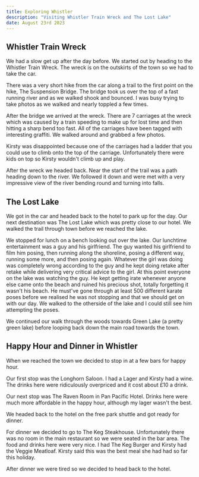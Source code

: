 ```yaml
---
title: Exploring Whistler
description: "Visiting Whistler Train Wreck and The Lost Lake"
date: August 23rd 2023
---
```


## Whistler Train Wreck

We had a slow get up after the day before. We started out by heading to the Whistler Train Wreck. The wreck is on the outskirts of the town so we had to take the car. 

There was a very short hike from the car along a trail to the first point on the hike, The Suspension Bridge. The bridge took us over the top of a fast running river and as we walked shook and bounced. I was busy trying to take photos as we walked and nearly toppled a few times. 

After the bridge we arrived at the wreck. There are 7 carriages at the wreck which was caused by a train speeding to make up for lost time and then hitting a sharp bend too fast. All of the carriages have been tagged with interesting graffiti. We walked around and grabbed a few photos. 

Kirsty was disappointed because one of the carriages had a ladder that you could use to climb onto the top of the carriage. Unfortunately there were kids on top so Kirsty wouldn't climb up and play.

After the wreck we headed back. Near the start of the trail was a path heading down to the river. We followed it down and were met with a very impressive view of the river bending round and turning into falls.

## The Lost Lake

We got in the car and headed back to the hotel to park up for the day. Our next destination was The Lost Lake which was pretty close to our hotel. We walked the trail through town before we reached the lake.

We stopped for lunch on a bench looking out over the lake. Our lunchtime entertainment was a guy and his girlfriend. The guy wanted his girlfriend to film him posing, then running along the shoreline, posing a different way, running some more, and then posing again. Whatever the girl was doing was completely wrong according to the guy and he kept doing retake after retake while delivering very critical advice to the girl. At this point everyone on the lake was watching the guy. He kept getting irate whenever anyone else came onto the beach and ruined his precious shot, totally forgetting it wasn't his beach. He must've gone through at least 500 different karate poses before we realised he was not stopping and that we should get on with our day. We walked to the otherside of the lake and I could still see him attempting the poses.

We continued our walk through the woods towards Green Lake (a pretty green lake) before looping back down the main road towards the town. 

## Happy Hour and Dinner in Whistler

When we reached the town we decided to stop in at a few bars for happy hour.

Our first stop was the Longhorn Saloon. I had a Lager and Kirsty had a wine. The drinks here were ridiculously overpriced and it cost about £10 a drink.

Our next stop was The Raven Room in Pan Pacific Hotel. Drinks here were much more affordable in the happy hour, although my lager wasn't the best.

We headed back to the hotel on the free park shuttle and got ready for dinner.

For dinner we decided to go to The Keg Steakhouse. Unfortunately there was no room in the main restaurant so we were seated in the bar area. The food and drinks here were very nice. I had The Keg Burger and Kirsty had the Veggie Meatloaf. Kirsty said this was the best meal she had had so far this holiday.

After dinner we were tired so we decided to head back to the hotel.
